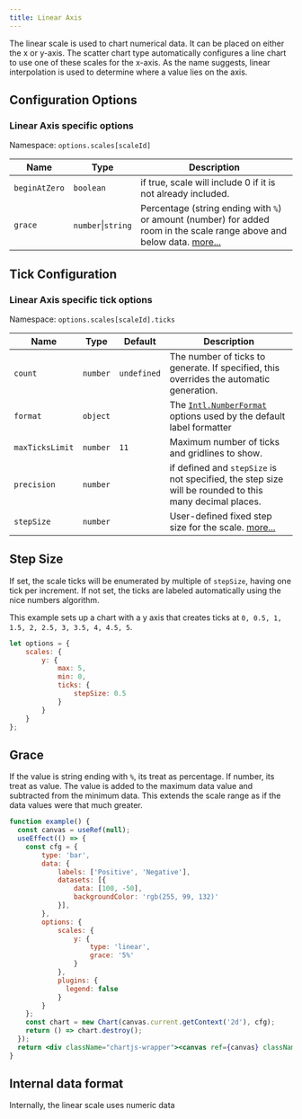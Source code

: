```yaml
---
title: Linear Axis
---
```



The linear scale is used to chart numerical data. It can be placed on either the x or y-axis. The scatter chart type automatically configures a line chart to use one of these scales for the x-axis. As the name suggests, linear interpolation is used to determine where a value lies on the axis.

## Configuration Options

### Linear Axis specific options

Namespace: `options.scales[scaleId]`

| Name | Type | Description
| ---- | ---- | -----------
| `beginAtZero` | `boolean` | if true, scale will include 0 if it is not already included.
| `grace` | `number`\|`string` | Percentage (string ending with `%`) or amount (number) for added room in the scale range above and below data. [more...](#grace)

<CommonCartesian />
<CommonAll />

## Tick Configuration

### Linear Axis specific tick options

Namespace: `options.scales[scaleId].ticks`

| Name | Type | Default | Description
| ---- | ---- | ------- | -----------
| `count` | `number` | `undefined` | The number of ticks to generate. If specified, this overrides the automatic generation.
| `format` | `object` | | The [`Intl.NumberFormat`](https://developer.mozilla.org/en-US/docs/Web/JavaScript/Reference/Global_Objects/Intl/NumberFormat) options used by the default label formatter
| `maxTicksLimit` | `number` | `11` | Maximum number of ticks and gridlines to show.
| `precision` | `number` | | if defined and `stepSize` is not specified, the step size will be rounded to this many decimal places.
| `stepSize` | `number` | | User-defined fixed step size for the scale. [more...](#step-size)

<CommonTicks />
<CommonTicksAll />

## Step Size

If set, the scale ticks will be enumerated by multiple of `stepSize`, having one tick per increment. If not set, the ticks are labeled automatically using the nice numbers algorithm.

This example sets up a chart with a y axis that creates ticks at `0, 0.5, 1, 1.5, 2, 2.5, 3, 3.5, 4, 4.5, 5`.

```javascript
let options = {
    scales: {
        y: {
            max: 5,
            min: 0,
            ticks: {
                stepSize: 0.5
            }
        }
    }
};
```

## Grace

If the value is string ending with `%`, its treat as percentage. If number, its treat as value.
The value is added to the maximum data value and subtracted from the minimum data. This extends the scale range as if the data values were that much greater.


```jsx live
function example() {
  const canvas = useRef(null);
  useEffect(() => {
    const cfg = {
        type: 'bar',
        data: {
            labels: ['Positive', 'Negative'],
            datasets: [{
                data: [100, -50],
                backgroundColor: 'rgb(255, 99, 132)'
            }],
        },
        options: {
            scales: {
                y: {
                    type: 'linear',
                    grace: '5%'
                }
            },
            plugins: {
              legend: false
            }
        }
    };
    const chart = new Chart(canvas.current.getContext('2d'), cfg);
    return () => chart.destroy();
  });
  return <div className="chartjs-wrapper"><canvas ref={canvas} className="chartjs"></canvas></div>;
}
```

## Internal data format

Internally, the linear scale uses numeric data
